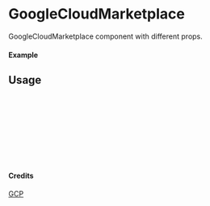 
<Meta of={GoogleCloudMarketplace} title="GCP/GoogleCloudMarketplace" />

# GoogleCloudMarketplace

GoogleCloudMarketplace component with different props.

#### Example

<Canvas of={GoogleCloudMarketplace.Primary} />

## Usage

```ts
import { GoogleCloudMarketplace } from "yadl-ui";

const Example = () => {
  return (
      <GoogleCloudMarketplace />
  );
};

export default Example;
```

#### Credits
[GCP](https://cloud.google.com/icons)
